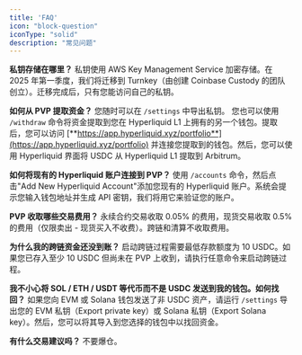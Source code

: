 ```yaml
---
title: 'FAQ'
icon: "block-question"
iconType: "solid"
description: "常见问题"
---
```


**私钥存储在哪里？**
私钥使用 AWS Key Management Service 加密存储。在 2025 年第一季度，我们将迁移到 Turnkey（由创建 Coinbase Custody 的团队创立）。迁移完成后，只有您能访问自己的私钥。

**如何从 PVP 提取资金？**
您随时可以在 `/settings` 中导出私钥。
您也可以使用 `/withdraw` 命令将资金提取到您在 Hyperliquid L1 上拥有的另一个钱包。提取后，您可以访问 [**https://app.hyperliquid.xyz/portfolio**](https://app.hyperliquid.xyz/portfolio) 并连接您提取到的钱包。然后，您可以使用 Hyperliquid 界面将 USDC 从 Hyperliquid L1 提取到 Arbitrum。

**如何将现有的 Hyperliquid 账户连接到 PVP？**
使用 `/accounts` 命令，然后点击"Add New Hyperliquid Account"添加您现有的 Hyperliquid 账户。系统会提示您输入钱包地址并生成 API 密钥，我们将用它来验证您的账户。

**PVP 收取哪些交易费用？**
永续合约交易收取 0.05% 的费用，现货交易收取 0.5% 的费用（仅限卖出 - 现货买入不收费）。跨链和清算不收取费用。

**为什么我的跨链资金还没到账？**
启动跨链过程需要最低存款额度为 10 USDC。如果您已存入至少 10 USDC 但尚未在 PVP 上收到，请执行任意命令来启动跨链过程。

**我不小心将 SOL / ETH / USDT 等代币而不是 USDC 发送到我的钱包。如何找回？**
如果您向 EVM 或 Solana 钱包发送了非 USDC 资产，请运行 `/settings` 导出您的 EVM 私钥（Export private key）或 Solana 私钥（Export Solana key）。然后，您可以将其导入到您选择的钱包中以找回资金。

**有什么交易建议吗？**
不要爆仓。